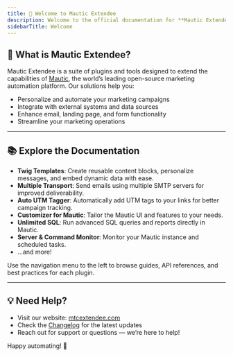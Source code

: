 ```yaml
---
title: 🚀 Welcome to Mautic Extendee
description: Welcome to the official documentation for **Mautic Extendee** — your all-in-one resource for supercharging your Mautic instance with advanced plugins, automation, and integrations.
sidebarTitle: Welcome
---
```


## 🌟 What is Mautic Extendee?

Mautic Extendee is a suite of plugins and tools designed to extend the capabilities of [Mautic](https://www.mautic.org/), the world’s leading open-source marketing automation platform. Our solutions help you:

- Personalize and automate your marketing campaigns
- Integrate with external systems and data sources
- Enhance email, landing page, and form functionality
- Streamline your marketing operations

---

## 📚 Explore the Documentation

- **Twig Templates**: Create reusable content blocks, personalize messages, and embed dynamic data with ease.
- **Multiple Transport**: Send emails using multiple SMTP servers for improved deliverability.
- **Auto UTM Tagger**: Automatically add UTM tags to your links for better campaign tracking.
- **Customizer for Mautic**: Tailor the Mautic UI and features to your needs.
- **Unlimited SQL**: Run advanced SQL queries and reports directly in Mautic.
- **Server & Command Monitor**: Monitor your Mautic instance and scheduled tasks.
- ...and more!

Use the navigation menu to the left to browse guides, API references, and best practices for each plugin.

---

## 💡 Need Help?

- Visit our website: [mtcextendee.com](https://mtcextendee.com/)
- Check the [Changelog](/changelog) for the latest updates
- Reach out for support or questions — we’re here to help!

Happy automating! 🎉
